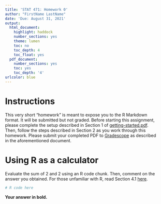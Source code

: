 ```yaml
---
title: 'STAT 471: Homework 0'
author: "FirstName LastName"
date: 'Due: August 31, 2021'
output:
  html_document:
    highlight: haddock
    number_sections: yes
    theme: lumen
    toc: no
    toc_depth: 4
    toc_float: yes
  pdf_document:
    number_sections: yes
    toc: yes
    toc_depth: '4'
urlcolor: blue
---
```



# Instructions {-}

This very short "homework" is meant to expose you to the R Markdown format. It will be submitted but not graded. Before starting this assignment, please complete the setup described in Section 1 of [getting-started.pdf](https://github.com/Katsevich-Teaching/stat-471-fall-2021/blob/main/getting-started/getting-started.pdf). Then, follow the steps described in Section 2 as you work through this homework. Please submit your completed PDF to [Gradescope](https://www.gradescope.com/courses/284561) as described in the aforementioned document. 
  
# Using R as a calculator

Evaluate the sum of 2 and 2 using an R code chunk. Then, comment on the answer you obtained. For those unfamiliar with R, read Section 4.1 [here](https://r4ds.had.co.nz/workflow-basics.html#coding-basics).

```r
# R code here
```

**Your answer in bold.**